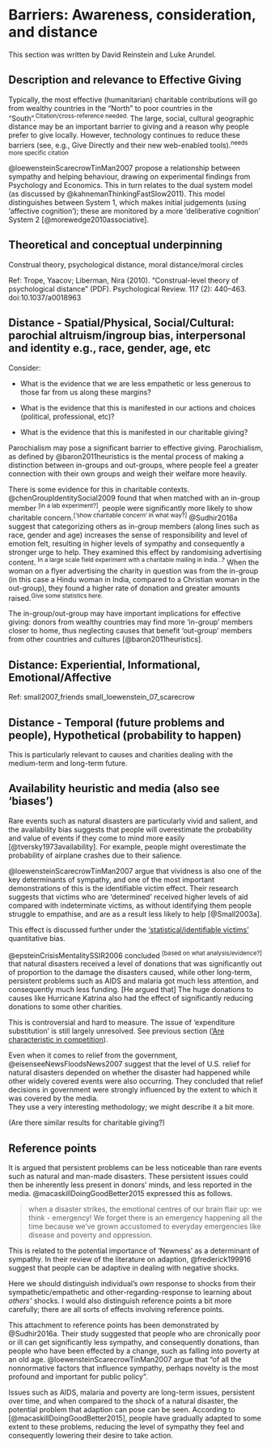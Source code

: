 # Barriers: Awareness, consideration, and distance {#aware-distance}

<div class="marginnote">
This section was written by David Reinstein and Luke Arundel.
</div>
 
## Description and relevance to Effective Giving

Typically, the most effective (humanitarian) charitable contributions will go from wealthy countries in the "North"  to poor countries in the "South".<sup>Citation/cross-reference needed.</sup>  The large, social,  cultural geographic distance may be an important barrier to giving  and a reason why people prefer to give locally. However, technology continues to reduce these barriers (see, e.g., Give Directly and their new web-enabled tools).<sup>needs more specific citation </sup>

@loewensteinScarecrowTinMan2007 propose a relationship between sympathy and helping behaviour, drawing on experimental findings from Psychology and Economics. This in turn relates to the dual system model (as discussed by @kahnemanThinkingFastSlow2011). This model distinguishes between System 1, which makes initial judgements (using 'affective cognition'); these are monitored by a more 'deliberative cognition' System 2 [@morewedge2010associative].

<!-- @LA: this psychological model is widely known but also widely criticised model; we need to either mention it briefly with a link to some papers surveying it, or discuss it more carefully. Perhaps you can draw (and quote) some language from my paper with Robin Bergh, or others in this literature -->

## Theoretical and conceptual underpinning

Construal theory,  psychological distance,  moral distance/moral circles

<div class="marginnote">
Ref: Trope, Yaacov; Liberman, Nira (2010). "Construal-level theory of psychological distance" (PDF). Psychological Review. 117 (2): 440–463. doi:10.1037/a0018963
</div>

<!-- ?cuddy\_ea\_2007 (Sudhir ea, \'16) -->

## Distance - Spatial/Physical, Social/Cultural: parochial altruism/ingroup bias,  interpersonal and identity e.g., race, gender, age, etc

Consider: 

- What is the evidence that we are less empathetic or less generous to those far from us along these margins?

- What is the evidence that this is manifested in our actions and choices (political, professional, etc)?

-  What is the evidence that this is manifested in our charitable giving? 

Parochialism may pose a significant barrier to effective giving. Parochialism, as defined by @baron2011heuristics is the mental process of making a distinction between in-groups and out-groups, where people feel a greater connection with their own groups and weigh their welfare more heavily.

There is some evidence for this in charitable contexts. @chenGroupIdentitySocial2009 found that when matched with an in-group member <sup>[in a lab experiment?]</sup>, people were significantly more likely to show charitable concern.<sup>['show charitable concern' in what way?]</sup>  @Sudhir2016a suggest that categorizing others as in-group members (along lines such as race, gender and age) increases the sense of responsibility and level of emotion felt, resulting in higher levels of sympathy and consequently a stronger urge to help. They examined this effect by randomising advertising content. <sup> In a large scale field experiment with a charitable mailing in India...?</sup> When the woman on a flyer advertising the charity in question was from the in-group (in this case a Hindu woman in India, compared to a Christian woman in the out-group), they found a higher rate of donation and greater amounts raised.<sup>Give some statistics here.</sup>


The in-group/out-group may have important implications for effective giving: donors from wealthy countries may find more 'in-group' members closer to home, thus neglecting causes that benefit 'out-group' members from other countries and cultures [@baron2011heuristics].
<!-- DR: Not sure we need this paragraph as we said it above. But what exactly is being referenced here from Baron? -->

## Distance: Experiential, Informational, Emotional/Affective

<div class="marginnote">
 Ref: small2007_friends	small_loewenstein_07_scarecrow
</div>

## Distance -  Temporal (future problems and people), Hypothetical (probability to happen)

<div class="marginnote">
This is particularly relevant to causes and charities dealing with the medium-term and long-term future.
</div>

## Availability heuristic and media (also see 'biases')

Rare events such as natural disasters are particularly vivid and salient, and the availability bias suggests that people will overestimate the probability and value of events if they come to mind more easily [@tversky1973availability]. For example, people might overestimate the probability of airplane crashes due to their salience. 

@loewensteinScarecrowTinMan2007 argue that vividness is also one of the key determinants of sympathy, and one of the most important demonstrations of this is the identifiable victim effect. Their research suggests that victims who are 'determined' received higher levels of aid compared with indeterminate victims, as without identifying them people struggle to empathise, and are as a result less likely to help [@Small2003a]. 

<div class="marginnote">
 This effect is discussed further under the ['statistical/identifiable victims'](#statvictims) quantitative bias.
</div>

<!-- TODO: can we figure out a way to dynamically cite section numbers? -->



@epsteinCrisisMentalitySSIR2006 concluded <sup>[based on what analysis/evidence?]</sup> that natural disasters received a level of donations that was significantly out of proportion to the damage the disasters caused, while other long-term, persistent problems such as AIDS and malaria got much less attention, and consequently much less funding. [He argued that] The huge donations to causes like Hurricane Katrina also had the effect of significantly reducing donations to some other charities. 
<div class="marginnote">
This is controversial and hard to measure. The issue of 'expenditure substitution' is still largely unresolved. See previous section (['Are characteristic in competition](#substitution)).
</div>
 

Even when it comes to relief from the government, @eisenseeNewsFloodsNews2007 suggest that the level of U.S. relief for natural disasters depended on whether the disaster had happened while other widely covered events were also occurring. They concluded that relief decisions in government were strongly influenced by the extent to which it was covered by the media.
<div class="marginnote">
They use a very interesting methodology; we might describe it a bit more.</div>
 




<div class="marginnote">
 (Are there similar results for charitable giving?)
</div>

<!-- Consistent problems aren't as noticable (reflected in media also) - availability heuristic [separate from 'repeated exposure makes it more relevant ... opposite implication] -->

## Reference points 

It is argued that persistent problems can be less noticeable than rare events such as natural and man-made disasters. These persistent issues could then be inherently less present in donors' minds, and less reported in the media. @macaskillDoingGoodBetter2015 expressed this as follows.

> when a disaster strikes, the emotional centres of our brain flair up: we think - emergency! We forget there is an emergency happening all the time because we've grown accustomed to everyday emergencies like disease and poverty and oppression.  

This is related to the potential importance of 'Newness' as a determinant of sympathy. In their review of the literature on adaption, @frederick199916 suggest that people can be adaptive in dealing with negative shocks. 

<div class="marginnote">
Here we should distinguish individual's *own* response to shocks from their sympathetic/empathetic and other-regarding-response to learning about *others'* shocks. I would also distinguish reference points a bit more carefully; there are all sorts of effects involving reference points.
</div>

This attachment to reference points has been demonstrated by @Sudhir2016a. Their study suggested that people who are chronically poor or ill can get significantly less sympathy, and consequently donations, than people who have been effected by a change, such as falling into poverty at an old age. @loewensteinScarecrowTinMan2007 argue that "of all the nonnormative factors that influence sympathy, perhaps novelty is the most profound and important for public policy". 

Issues such as AIDS, malaria and poverty are long-term issues, persistent over time, and when compared to the shock of a natural disaster, the potential problem that adaption can pose can be seen. According to [@macaskillDoingGoodBetter2015], people have gradually adapted to some extent to these problems, reducing the level of sympathy they feel and consequently lowering their desire to take action.

<!-- @LS -it's improving but lets focus more on the *evidence* for these things. It will help to look at the previous literature review and synthesis work on these (see section 2.2 for a start). We can even incorporate material from this work, carefully citing it
--> 
